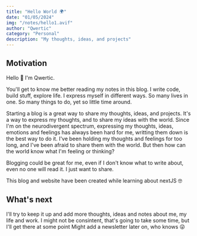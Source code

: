 ```yaml
---
title: "Hello World 🌍"
date: "01/05/2024"
img: "/notes/hello1.avif"
author: "Qwertic"
category: "Personal"
description: "My thoughts, ideas, and projects"
---
```


## Motivation

Hello 👋 I'm Qwertic.

You'll get to know me better reading my notes in this blog. I write code, build stuff, explore life. I express myself in different ways.
So many lives in one. So many things to do, yet so little time around.

Starting a blog is a great way to share my thoughts, ideas, and projects. It's a way to express my thoughts, and to share my ideas with the world.
Since I'm on the neurodivergent spectrum, expressing my thoughts, ideas, emotions and feelings has always been hard for me, writting them down is the best way to do it. I've been holding my thoughts and feelings for too long, and I've been afraid to share them with the world. But then how can the world know what I'm feeling or thinking?

Blogging could be great for me, even if I don't know what to write about, even no one will read it. I just want to share.

This blog and website have been created while learning about nextJS 🤓

## What's next

I'll try to keep it up and add more thoughts, ideas and notes about me, my life and work. I might not be consintent, that's going to take some time, but I'll get there at some point
Might add a newsletter later on, who knows 😜
